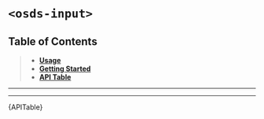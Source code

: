 

<Meta title="UI Components/Input [atom]/Web Component" />

# `<osds-input>`

## Table of Contents
> - **[Usage](#usage)**
> - **[Getting Started](#getting-started)**
> - **[API Table](#api-table)**

<hr/>
<Usage />
<hr/>
<div id="api-table"><Description>{APITable}</Description></div>
